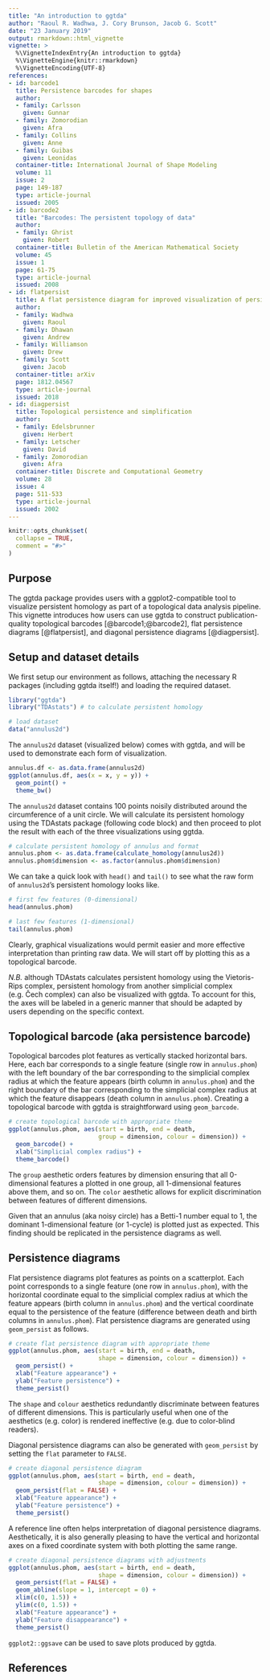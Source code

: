 ```yaml
---
title: "An introduction to ggtda"
author: "Raoul R. Wadhwa, J. Cory Brunson, Jacob G. Scott"
date: "23 January 2019"
output: rmarkdown::html_vignette
vignette: >
  %\VignetteIndexEntry{An introduction to ggtda}
  %\VignetteEngine{knitr::rmarkdown}
  %\VignetteEncoding{UTF-8}
references:
- id: barcode1
  title: Persistence barcodes for shapes
  author: 
  - family: Carlsson
    given: Gunnar
  - family: Zomorodian
    given: Afra
  - family: Collins
    given: Anne
  - family: Guibas
    given: Leonidas
  container-title: International Journal of Shape Modeling
  volume: 11
  issue: 2
  page: 149-187
  type: article-journal
  issued: 2005
- id: barcode2
  title: "Barcodes: The persistent topology of data"
  author: 
  - family: Ghrist
    given: Robert
  container-title: Bulletin of the American Mathematical Society
  volume: 45
  issue: 1
  page: 61-75
  type: article-journal
  issued: 2008
- id: flatpersist
  title: A flat persistence diagram for improved visualization of persistent homology
  author: 
  - family: Wadhwa
    given: Raoul
  - family: Dhawan
    given: Andrew
  - family: Williamson
    given: Drew
  - family: Scott
    given: Jacob
  container-title: arXiv
  page: 1812.04567
  type: article-journal
  issued: 2018
- id: diagpersist
  title: Topological persistence and simplification
  author: 
  - family: Edelsbrunner
    given: Herbert
  - family: Letscher
    given: David
  - family: Zomorodian
    given: Afra
  container-title: Discrete and Computational Geometry
  volume: 28
  issue: 4
  page: 511-533
  type: article-journal
  issued: 2002
---
```


```r
knitr::opts_chunk$set(
  collapse = TRUE,
  comment = "#>"
)
```

## Purpose

The ggtda package provides users with a ggplot2-compatible tool to visualize persistent homology as part of a topological data analysis pipeline.
This vignette introduces how users can use ggtda to construct publication-quality topological barcodes [@barcode1;@barcode2], flat persistence diagrams [@flatpersist], and diagonal persistence diagrams [@diagpersist].

## Setup and dataset details

We first setup our environment as follows, attaching the necessary R packages (including ggtda itself!) and loading the required dataset.

```r
library("ggtda")
library("TDAstats") # to calculate persistent homology

# load dataset
data("annulus2d")
```

The `annulus2d` dataset (visualized below) comes with ggtda, and will be used to demonstrate each form of visualization.

```r
annulus.df <- as.data.frame(annulus2d)
ggplot(annulus.df, aes(x = x, y = y)) +
  geom_point() +
  theme_bw()
```

The `annulus2d` dataset contains 100 points noisily distributed around the circumference of a unit circle.
We will calculate its persistent homology using the TDAstats package (following code block) and then proceed to plot the result with each of the three visualizations using ggtda.

```r
# calculate persistent homology of annulus and format
annulus.phom <- as.data.frame(calculate_homology(annulus2d))
annulus.phom$dimension <- as.factor(annulus.phom$dimension)
```

We can take a quick look with `head()` and `tail()` to see what the raw form of `annulus2d`'s persistent homology looks like.

```r
# first few features (0-dimensional)
head(annulus.phom)

# last few features (1-dimensional)
tail(annulus.phom)
```

Clearly, graphical visualizations would permit easier and more effective interpretation than printing raw data.
We will start off by plotting this as a topological barcode.

*N.B.* although TDAstats calculates persistent homology using the Vietoris-Rips complex, persistent homology from another simplicial complex (e.g. Čech complex) can also be visualized with ggtda.
To account for this, the axes will be labeled in a generic manner that should be adapted by users depending on the specific context.

## Topological barcode (aka persistence barcode)

Topological barcodes plot features as vertically stacked horizontal bars.
Here, each bar corresponds to a single feature (single row in `annulus.phom`) with the left boundary of the bar corresponding to the simplicial complex radius at which the feature appears (birth column in `annulus.phom`) and the right boundary of the bar corresponding to the simplicial complex radius at which the feature disappears (death column in `annulus.phom`).
Creating a topological barcode with ggtda is straightforward using `geom_barcode`.

```r
# create topological barcode with appropriate theme
ggplot(annulus.phom, aes(start = birth, end = death,
                         group = dimension, colour = dimension)) +
  geom_barcode() +
  xlab("Simplicial complex radius") +
  theme_barcode()
```

The `group` aesthetic orders features by dimension ensuring that all 0-dimensional features a plotted in one group, all 1-dimensional features above them, and so on.
The `color` aesthetic allows for explicit discrimination between features of different dimensions.

Given that an annulus (aka noisy circle) has a Betti-1 number equal to 1, the dominant 1-dimensional feature (or 1-cycle) is plotted just as expected.
This finding should be replicated in the persistence diagrams as well.

## Persistence diagrams

Flat persistence diagrams plot features as points on a scatterplot.
Each point corresponds to a single feature (one row in `annulus.phom`), with the horizontal coordinate equal to the simplicial complex radius at which the feature appears (birth column in `annulus.phom`) and the vertical coordinate equal to the persistence of the feature (difference between death and birth columns in `annulus.phom`).
Flat persistence diagrams are generated using `geom_persist` as follows.

```r
# create flat persistence diagram with appropriate theme
ggplot(annulus.phom, aes(start = birth, end = death,
                         shape = dimension, colour = dimension)) +
  geom_persist() +
  xlab("Feature appearance") +
  ylab("Feature persistence") +
  theme_persist()
```

The `shape` and `colour` aesthetics redundantly discriminate between features of different dimensions.
This is particularly useful when one of the aesthetics (e.g. color) is rendered ineffective (e.g. due to color-blind readers).

Diagonal persistence diagrams can also be generated with `geom_persist` by setting the `flat` parameter to `FALSE`.

```r
# create diagonal persistence diagram
ggplot(annulus.phom, aes(start = birth, end = death,
                         shape = dimension, colour = dimension)) +
  geom_persist(flat = FALSE) +
  xlab("Feature appearance") +
  ylab("Feature persistence") +
  theme_persist()
```

A reference line often helps interpretation of diagonal persistence diagrams.
Aesthetically, it is also generally pleasing to have the vertical and horizontal axes on a fixed coordinate system with both plotting the same range.

```r
# create diagonal persistence diagrams with adjustments
ggplot(annulus.phom, aes(start = birth, end = death,
                         shape = dimension, colour = dimension)) +
  geom_persist(flat = FALSE) +
  geom_abline(slope = 1, intercept = 0) +
  xlim(c(0, 1.5)) +
  ylim(c(0, 1.5)) +
  xlab("Feature appearance") +
  ylab("Feature disappearance") +
  theme_persist()
```

`ggplot2::ggsave` can be used to save plots produced by ggtda.

## References
